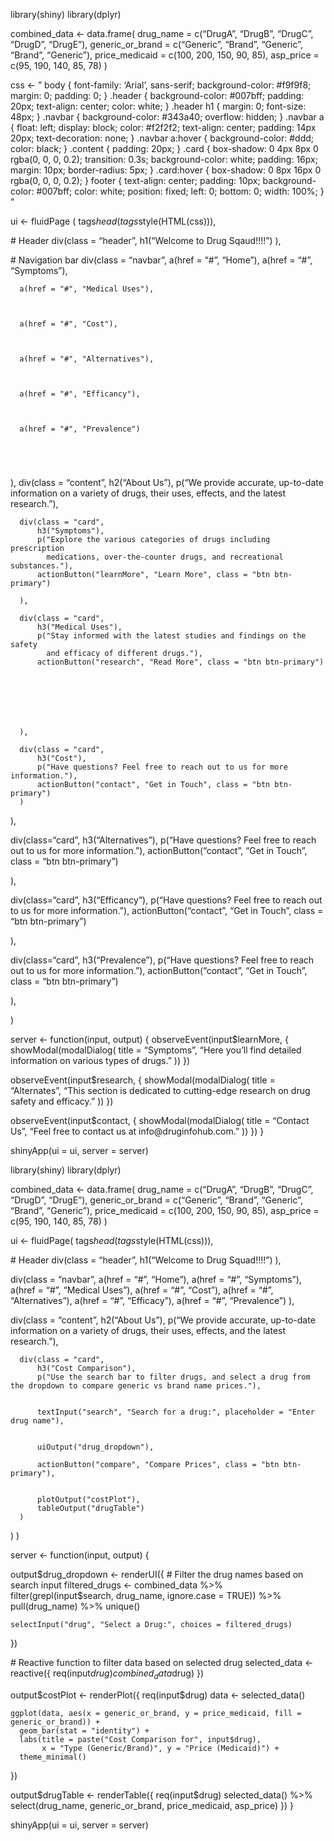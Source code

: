 


library(shiny)
library(dplyr)


combined_data <- data.frame(
  drug_name = c("DrugA", "DrugB", "DrugC", "DrugD", "DrugE"),
  generic_or_brand = c("Generic", "Brand", "Generic", "Brand", "Generic"),
  price_medicaid = c(100, 200, 150, 90, 85),
  asp_price = c(95, 190, 140, 85, 78)
)




css <- "
body {
    font-family: 'Arial', sans-serif;
    background-color: #f9f9f8;
    margin: 0;
    padding: 0;
}
.header { 
    background-color: #007bff;
    padding: 20px;
    text-align: center;
    color: white;
}
.header h1 {
    margin: 0;
    font-size: 48px;
}
.navbar {
    background-color: #343a40;
    overflow: hidden;
}
.navbar a {
    float: left;
    display: block;
    color: #f2f2f2;
    text-align: center;
    padding: 14px 20px;
    text-decoration: none;
}
.navbar a:hover {
    background-color: #ddd;
    color: black;
}
.content {
    padding: 20px;
}
.card {
    box-shadow: 0 4px 8px 0 rgba(0, 0, 0, 0.2);
    transition: 0.3s;
    background-color: white;
    padding: 16px;
    margin: 10px;
    border-radius: 5px;
}
.card:hover {
    box-shadow: 0 8px 16px 0 rgba(0, 0, 0, 0.2);
}
footer {
    text-align: center;
    padding: 10px;
    background-color: #007bff;
    color: white;
    position: fixed;
    left: 0;
    bottom: 0;
    width: 100%;
}
"






ui <- fluidPage (
  tags$head(tags$style(HTML(css))),
  
  # Header
  div(class = "header",
      h1("Welcome to Drug Sqaud!!!!")
  ),
  
  # Navigation bar
  div(class = "navbar",
      a(href = "#", "Home"),
      a(href = "#", "Symptoms"),
      
      
      
      
      a(href = "#", "Medical Uses"),
      
      
      
      a(href = "#", "Cost"),
      
      
      
      a(href = "#", "Alternatives"),
      
      
      
      a(href = "#", "Efficancy"),
      
      
      
      a(href = "#", "Prevalence")
      
      
      
      
  ),
  div(class = "content",
      h2("About Us"),
      p("We provide accurate, up-to-date information on a variety of drugs, 
        their uses, effects, and the latest research."),
      
      div(class = "card",
          h3("Symptoms"),
          p("Explore the various categories of drugs including prescription 
            medications, over-the-counter drugs, and recreational substances."),
          actionButton("learnMore", "Learn More", class = "btn btn-primary")
          
      ),
      
      div(class = "card",
          h3("Medical Uses"),
          p("Stay informed with the latest studies and findings on the safety 
            and efficacy of different drugs."),
          actionButton("research", "Read More", class = "btn btn-primary")
          
          
          
          
          
          
          
      ),
      
      div(class = "card",
          h3("Cost"),
          p("Have questions? Feel free to reach out to us for more information."),
          actionButton("contact", "Get in Touch", class = "btn btn-primary")
      )
  ),
  
  div(class="card",
      h3("Alternatives"),
      p("Have questions? Feel free to reach out to us for more information."),
      actionButton("contact", "Get in Touch", class = "btn btn-primary")
      
      
  ),
  
  div(class="card",
      h3("Efficancy"),
      p("Have questions? Feel free to reach out to us for more information."),
      actionButton("contact", "Get in Touch", class = "btn btn-primary")
      
  ),
  
  div(class="card",
      h3("Prevalence"),
      p("Have questions? Feel free to reach out to us for more information."),
      actionButton("contact", "Get in Touch", class = "btn btn-primary")
      
  ),
  
  
)









server <- function(input, output) {
  observeEvent(input$learnMore, {
    showModal(modalDialog(
      title = "Symptoms",
      "Here you'll find detailed information on various types of drugs."
    ))
  })
  
  observeEvent(input$research, {
    showModal(modalDialog(
      title = "Alternates",
      "This section is dedicated to cutting-edge research on drug safety and efficacy."
    ))
  })
  
  observeEvent(input$contact, {
    showModal(modalDialog(
      title = "Contact Us",
      "Feel free to contact us at info@druginfohub.com."
    ))
  })
}















shinyApp(ui = ui, server = server)


library(shiny)
library(dplyr)

combined_data <- data.frame(
  drug_name = c("DrugA", "DrugB", "DrugC", "DrugD", "DrugE"),
  generic_or_brand = c("Generic", "Brand", "Generic", "Brand", "Generic"),
  price_medicaid = c(100, 200, 150, 90, 85),
  asp_price = c(95, 190, 140, 85, 78)
)

ui <- fluidPage(
  tags$head(tags$style(HTML(css))),
  
  # Header
  div(class = "header",
      h1("Welcome to Drug Squad!!!!")
  ),
  
  div(class = "navbar",
      a(href = "#", "Home"),
      a(href = "#", "Symptoms"),
      a(href = "#", "Medical Uses"),
      a(href = "#", "Cost"),
      a(href = "#", "Alternatives"),
      a(href = "#", "Efficacy"),
      a(href = "#", "Prevalence")
  ),
  
  div(class = "content",
      h2("About Us"),
      p("We provide accurate, up-to-date information on a variety of drugs, their uses, effects, and the latest research."),
      
      div(class = "card",
          h3("Cost Comparison"),
          p("Use the search bar to filter drugs, and select a drug from the dropdown to compare generic vs brand name prices."),
          
       
          textInput("search", "Search for a drug:", placeholder = "Enter drug name"),
          
   
          uiOutput("drug_dropdown"),
          
          actionButton("compare", "Compare Prices", class = "btn btn-primary"),
          
     
          plotOutput("costPlot"),
          tableOutput("drugTable")
      )
  )
)

server <- function(input, output) {
  

  output$drug_dropdown <- renderUI({
    # Filter the drug names based on search input
    filtered_drugs <- combined_data %>%
      filter(grepl(input$search, drug_name, ignore.case = TRUE)) %>%
      pull(drug_name) %>%
      unique()
    
    selectInput("drug", "Select a Drug:", choices = filtered_drugs)
  })
  
  # Reactive function to filter data based on selected drug
  selected_data <- reactive({
    req(input$drug)
    combined_data %>% filter(drug_name == input$drug)
  })
  

  output$costPlot <- renderPlot({
    req(input$drug)
    data <- selected_data()
    
    ggplot(data, aes(x = generic_or_brand, y = price_medicaid, fill = generic_or_brand)) +
      geom_bar(stat = "identity") +
      labs(title = paste("Cost Comparison for", input$drug),
           x = "Type (Generic/Brand)", y = "Price (Medicaid)") +
      theme_minimal()
  })
  

  output$drugTable <- renderTable({
    req(input$drug)
    selected_data() %>%
      select(drug_name, generic_or_brand, price_medicaid, asp_price)
  })
}

shinyApp(ui = ui, server = server)



